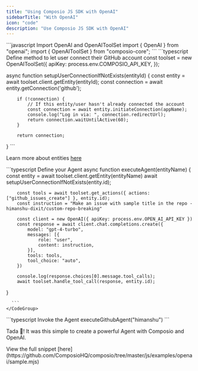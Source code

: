 ```yaml
---
title: "Using Composio JS SDK with OpenAI"
sidebarTitle: "With OpenAI"
icon: "code"
description: "Use Composio JS SDK with OpenAI"
---
```


<Steps>
<Step title="Import Dependencies">
 <CodeGroup>
      ```javascript Import OpenAI and OpenAIToolSet
import { OpenAI } from "openai";
import { OpenAIToolSet } from "composio-core";
      ```
    </CodeGroup>
</Step>
<Step title="Define method to let user connect their GitHub account">

 <CodeGroup>
      ```typescript Define method to let user connect their GitHub account
const toolset = new OpenAIToolSet({
        apiKey: process.env.COMPOSIO_API_KEY,
});

async function setupUserConnectionIfNotExists(entityId) {
        const entity = await toolset.client.getEntity(entityId);
        const connection = await entity.getConnection('github');

        if (!connection) {
            // If this entity/user hasn't already connected the account
            const connection = await entity.initiateConnection(appName);
            console.log("Log in via: ", connection.redirectUrl);
            return connection.waitUntilActive(60);
        }

        return connection;
}
      ```
    </CodeGroup>

Learn more about entities [here](introduction/foundations/components/entity/entity-guide)

</Step>

<Step title="Setup Agent with Langchain">

<CodeGroup>
      ```typescript Define your Agent
async function executeAgent(entityName) {
        const entity = await toolset.client.getEntity(entityName)
        await setupUserConnectionIfNotExists(entity.id);

        const tools = await toolset.get_actions({ actions: ["github_issues_create"] }, entity.id);
        const instruction = "Make an issue with sample title in the repo - himanshu-dixit/custom-repo-breaking"

        const client = new OpenAI({ apiKey: process.env.OPEN_AI_API_KEY })
        const response = await client.chat.completions.create({
            model: "gpt-4-turbo",
            messages: [{
                role: "user",
                content: instruction,
            }],
            tools: tools,
            tool_choice: "auto",
        })

        console.log(response.choices[0].message.tool_calls);
        await toolset.handle_tool_call(response, entity.id);
}

      ```
    </CodeGroup>

</Step>

<Step title="Invoke Your Agent">

<CodeGroup>
      ```typescript  Invoke the Agent
      executeGithubAgent("himanshu")
      ```
    </CodeGroup>

Tada 🎉! It was this simple to create a powerful Agent with Composio and OpenAI.
</Step>

<Step title="Complete code snippet">
View the full snippet [here](https://github.com/ComposioHQ/composio/tree/master/js/examples/openai/sample.mjs)
</Step>
</Steps>


